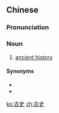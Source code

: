 ==Chinese==
{{zh-forms}}

===Pronunciation===
{{zh-pron
|m=gǔshǐ
|c=gu2 si2
|cat=n
}}

===Noun===
{{zh-noun}}

# [[ancient history]]

====Synonyms====
* {{zh-l|古代史}}
* {{zh-l|上古史}}

[[ko:古史]]
[[zh:古史]]
